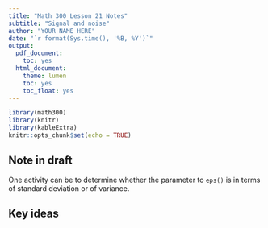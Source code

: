 ```yaml
---
title: "Math 300 Lesson 21 Notes"
subtitle: "Signal and noise"
author: "YOUR NAME HERE"
date: "`r format(Sys.time(), '%B, %Y')`"
output:
  pdf_document:
    toc: yes
  html_document:
    theme: lumen
    toc: yes
    toc_float: yes
---
```



```r
library(math300)
library(knitr)
library(kableExtra)
knitr::opts_chunk$set(echo = TRUE)
```

::: {.callout-warning}
## Note in draft

One activity can be to determine whether the parameter to `eps()` is in terms of standard deviation or of variance.
:::

## Key ideas

